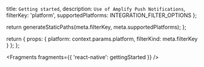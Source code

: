   title: `Getting started`,
  description: `Use of Amplify Push Notifications`,
  filterKey: 'platform',
  supportedPlatforms: INTEGRATION_FILTER_OPTIONS
};



  return generateStaticPaths(meta.filterKey, meta.supportedPlatforms);
};

  return {
    props: {
      platform: context.params.platform,
      filterKind: meta.filterKey
    }
  };
};


<Fragments fragments={{ 'react-native': gettingStarted }} />
